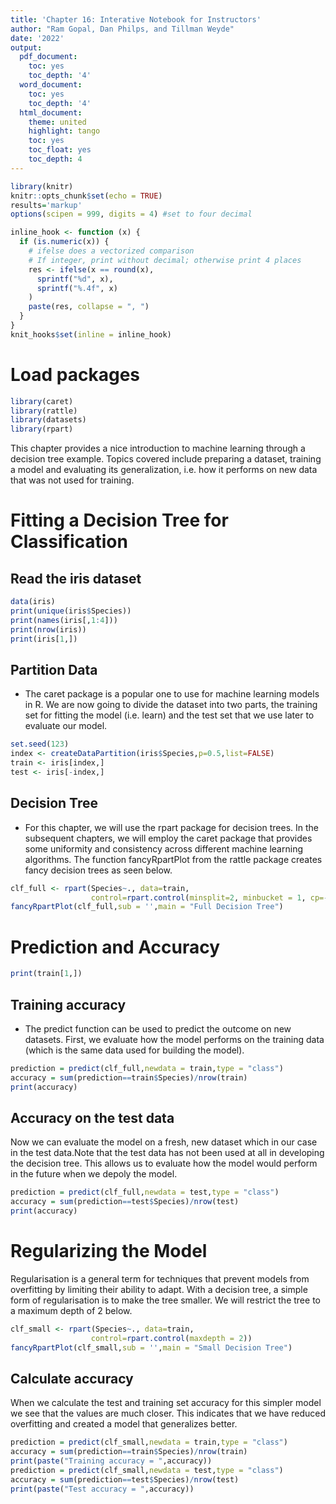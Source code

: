 ```yaml
---
title: 'Chapter 16: Interative Notebook for Instructors'
author: "Ram Gopal, Dan Philps, and Tillman Weyde"
date: '2022'
output:
  pdf_document:
    toc: yes
    toc_depth: '4'
  word_document:
    toc: yes
    toc_depth: '4'
  html_document:
    theme: united
    highlight: tango
    toc: yes
    toc_float: yes
    toc_depth: 4
---
```


```r
library(knitr)
knitr::opts_chunk$set(echo = TRUE)
results='markup' 
options(scipen = 999, digits = 4) #set to four decimal 

inline_hook <- function (x) {
  if (is.numeric(x)) {
    # ifelse does a vectorized comparison
    # If integer, print without decimal; otherwise print 4 places
    res <- ifelse(x == round(x),
      sprintf("%d", x),
      sprintf("%.4f", x)
    )
    paste(res, collapse = ", ")
  }
}
knit_hooks$set(inline = inline_hook)
```

# Load packages
```r
library(caret)
library(rattle)
library(datasets)
library(rpart)
```

This chapter provides a nice introduction to machine learning through a decision tree example. Topics covered include preparing a dataset, training a model and evaluating its generalization, i.e. how it performs on new data that was not used for training. 

# Fitting a Decision Tree for Classification 
## Read the iris dataset
```r
data(iris) 
print(unique(iris$Species)) 
print(names(iris[,1:4])) 
print(nrow(iris)) 
print(iris[1,])  
```
## Partition Data
* The caret package is a popular one to use for machine learning models in R. We are now going to divide the dataset into two parts, the training set for fitting the model (i.e. learn) and the test set that we use later to evaluate our model. 
```r
set.seed(123)  
index <- createDataPartition(iris$Species,p=0.5,list=FALSE) 
train <- iris[index,] 
test <- iris[-index,] 
```

## Decision Tree
* For this chapter, we will use the rpart package for decision trees. In the subsequent chapters, we will employ the caret package that provides some uniformity and consistency across different machine learning algorithms. The function fancyRpartPlot from the rattle package creates fancy decision trees as seen below.  
```r
clf_full <- rpart(Species~., data=train, 
                  control=rpart.control(minsplit=2, minbucket = 1, cp=-1)) 
fancyRpartPlot(clf_full,sub = '',main = "Full Decision Tree") 
```
# Prediction and Accuracy 

```r
print(train[1,])
```

## Training accuracy
* The predict function can be used to predict the outcome on new datasets. First, we evaluate how the model performs on the training data (which is the same data used for building the model).
```r
prediction = predict(clf_full,newdata = train,type = "class")
accuracy = sum(prediction==train$Species)/nrow(train)
print(accuracy)
```

## Accuracy on the test data
Now we can evaluate the model on a fresh, new dataset which in our case in the test data.Note that the test data has not been used at all in developing the decision tree. This allows us to evaluate how the model would perform in the future when we depoly the model.
```r
prediction = predict(clf_full,newdata = test,type = "class")
accuracy = sum(prediction==test$Species)/nrow(test)
print(accuracy)
```
# Regularizing the Model
Regularisation is a general term for techniques that prevent models from overfitting by limiting their ability to adapt. With a decision tree, a simple form of regularisation is to make the tree smaller. We will restrict the tree to a maximum depth of 2 below.
```r
clf_small <- rpart(Species~., data=train, 
                  control=rpart.control(maxdepth = 2)) 
fancyRpartPlot(clf_small,sub = '',main = "Small Decision Tree") 
```

## Calculate accuracy
When we calculate the test and training set accuracy for this simpler model we see that the values are much closer. This indicates that we have reduced overfitting and created a model that generalizes better. 
```r
prediction = predict(clf_small,newdata = train,type = "class")
accuracy = sum(prediction==train$Species)/nrow(train)
print(paste("Training accuracy = ",accuracy))
prediction = predict(clf_small,newdata = test,type = "class")
accuracy = sum(prediction==test$Species)/nrow(test)
print(paste("Test accuracy = ",accuracy))
```
